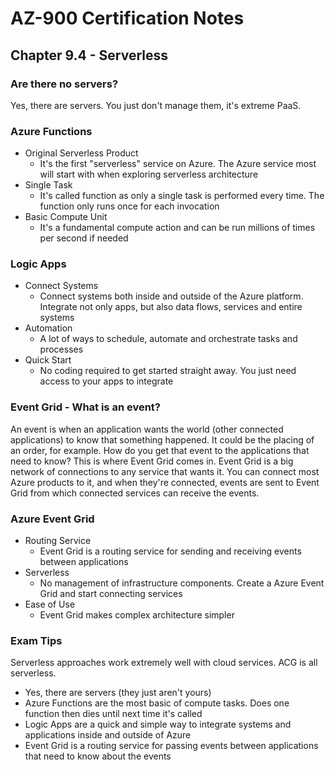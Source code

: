 # AZ-900 Certification Notes
## Chapter 9.4 - Serverless

### Are there no servers?
Yes, there are servers. You just don't manage them, it's extreme PaaS.

### Azure Functions
* Original Serverless Product
	* It's the first "serverless" service on Azure. The Azure service most will start with when exploring serverless architecture
* Single Task
	* It's called function as only a single task is performed every time. The function only runs once for each invocation
* Basic Compute Unit
	* It's a fundamental compute action and can be run millions of times per second if needed

### Logic Apps
* Connect Systems
	* Connect systems both inside and outside of the Azure platform. Integrate not only apps, but also data flows, services and entire systems
* Automation
	* A lot of ways to schedule, automate and orchestrate tasks and processes
* Quick Start
	* No coding required to get started straight away. You just need access to your apps to integrate

### Event Grid - What is an event?
An event is when an application wants the world (other connected applications) to know that something happened. It could be the placing of an order, for example. How do you get that event to the applications that need to know? This is where Event Grid comes in. Event Grid is a big network of connections to any service that wants it. You can connect most Azure products to it, and when they're connected, events are sent to Event Grid from which connected services can receive the events.

### Azure Event Grid
* Routing Service
	* Event Grid is a routing service for sending and receiving events between applications
* Serverless
	* No management of infrastructure components. Create a Azure Event Grid and start connecting services
* Ease of Use
	* Event Grid makes complex architecture simpler

### Exam Tips
Serverless approaches work extremely well with cloud services. ACG is all serverless.
* Yes, there are servers (they just aren't yours)
* Azure Functions are the most basic of compute tasks. Does one function then dies until next time it's called
* Logic Apps are a quick and simple way to integrate systems and applications inside and outside of Azure
* Event Grid is a routing service for passing events between applications that need to know about the events